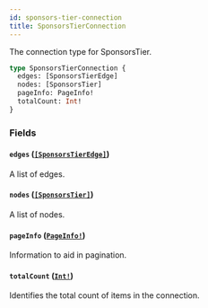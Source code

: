 ```yaml
---
id: sponsors-tier-connection
title: SponsorsTierConnection
---
```


The connection type for SponsorsTier.

```graphql
type SponsorsTierConnection {
  edges: [SponsorsTierEdge]
  nodes: [SponsorsTier]
  pageInfo: PageInfo!
  totalCount: Int!
}
```

### Fields

#### `edges` ([`[SponsorsTierEdge]`](/docs/api/objects/sponsors-tier-edge))

A list of edges.

#### `nodes` ([`[SponsorsTier]`](/docs/api/objects/sponsors-tier))

A list of nodes.

#### `pageInfo` ([`PageInfo!`](/docs/api/objects/page-info))

Information to aid in pagination.

#### `totalCount` ([`Int!`](/docs/api/scalars/int))

Identifies the total count of items in the connection.
